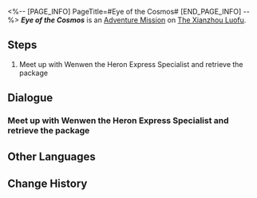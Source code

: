<%-- [PAGE_INFO]
PageTitle=#Eye of the Cosmos#
[END_PAGE_INFO] --%>
{{Stub|Dialogue.}}
{{Mission Infobox
|id            = 2020801
|title         = 
|image         = <!--Mission Eye of the Cosmos.png-->
|type          = Adventure
|event_name    = 
|chapter       = 
|requirements  = 
* [[Companion Mission]] ''[[For I Have Touched the Sky]]'' completed
* [[Trailblaze Mission]] ''[[A Dragon Gallant, Its Ocean Distant]]'' completed
|summary       = <!--official mission summary from Fate's Atlas-->
|characters    = Liaison Officer William; Trailblazer; Wenwen
|startLocation = [[The Xianzhou Luofu]] - [[Central Starskiff Haven]]
|world         = The Xianzhou Luofu
|area          = Central Starskiff Haven
|prev          = 
|next          = 
|exp           = 
|credits       = 5000
|stellarJade   = 
|other         = {{Card List|}}
}}
'''''Eye of the Cosmos''''' is an [[Adventure Mission]] on [[The Xianzhou Luofu]].

==Steps==
# Meet up with Wenwen the Heron Express Specialist and retrieve the package

<!--
==Gameplay Notes==

--><!--
==Trial Character==

-->
==Dialogue==
{{Stub Dialogue}}
{{Dialogue Start}}
:{{tx}}
{{Dialogue End}}

===Meet up with Wenwen the Heron Express Specialist and retrieve the package===
{{Mission Description|type=adventure|location=Central Starskiff Haven|update|Heron Express needs an expert cycrane controller to find and retrieve the lost package. Speak with the Heron Express Specialist, Wenwen. She will tell you what to do.}}
{{Dialogue Start}}
:{{tx}}
{{Dialogue End}}

==Other Languages==
{{Other Languages
|en   = Eye of the Cosmos
|zhs  = 天空之眼
|zht  = 天空之眼
|ja   = 天空の眼
|ko   = 천공의 눈
|es   = Los ojos del cielo
|fr   = À vol d'oiseau
|ru   = Око космоса
|th   = ดวงตาแห่งน่านฟ้า
|vi   = Đôi Mắt Vũ Trụ
|de   = Auge des Himmels
|id   = Mata Langit
|pt   = Olho do Cosmos
}}

==Change History==
{{Change History|1.2}}
